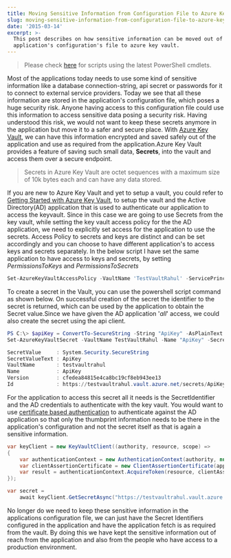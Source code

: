 ```yaml
---
title: Moving Sensitive Information from Configuration File to Azure Key Vault
slug: moving-sensitive-information-from-configuration-file-to-azure-key-vault
date: '2015-03-14'
excerpt: >-
  This post describes on how sensitive information can be moved out of
  application's configuration's file to azure key vault.
---
```

> Please check [here](/blog/how-the-deprecation-of-switch-azuremode-affects-azure-key-vault/) for scripts using the latest PowerShell cmdlets.

Most of the applications today needs to use some kind of sensitive information like a database connection-string, api secret or passwords for it to connect to external service providers. Today we see that all these information are stored in the application's configuration file, which poses a huge security risk. Anyone having access to this configuration file could use this information to access sensitive data posing a security risk. Having understood this risk, we would not want to keep these secrets anymore in the application but move it to a safer and secure place. With [Azure Key Vault](/blog/getting-started-with-azure-key-vault/), we can have this information encrypted and saved safely out of the application and use as required from the application.Azure Key Vault provides a feature of saving such small data, **Secrets**, into the vault and access them over a secure endpoint.

> Secrets in Azure Key Vault are octet sequences with a maximum size of 10k bytes each and can have any data stored.

If you are new to Azure Key Vault and yet to setup a vault, you could refer to [Getting Started with Azure Key Vault](/blog/getting-started-with-azure-key-vault/), to setup the vault and the Active Directory(AD) application that is used to authenticate our application to access the keyvault. Since in this case we are going to use Secrets from the key vault, while setting the key vault access policy for the the AD application, we need to explicitly set access for the application to use the secrets. Access Policy to secrets and keys are distinct and can be set accordingly and you can choose to have different application's to access keys and secrets separately. In the below script I have set the same application to have access to keys and secrets, by setting _PermissionsToKeys_ and _PermissionsToSecrets_

```powershell
Set-AzureKeyVaultAccessPolicy -VaultName 'TestVaultRahul' -ServicePrincipalName 'd4f09821-ab30-44f3-8d57-69925489b932' -PermissionsToKeys all -PermissionsToSecrets all

```

To create a secret in the Vault, you can use the powershell script command as shown below. On successful creation of the secret the identifier to the secret is returned, which can be used by the application to obtain the Secret value.Since we have given the AD application '_all_' access, we could also create the secret using the api client.

```powershell
PS C:\> $apiKey = ConvertTo-SecureString -String "ApiKey" -AsPlainText -Force
Set-AzureKeyVaultSecret -VaultName TestVaultRahul -Name "ApiKey" -SecretValue $apiKey

SecretValue     : System.Security.SecureString
SecretValueText : ApiKey
VaultName       : testvaultrahul
Name            : ApiKey
Version         : cfedea84815e4ca8bc19cf8eb943ee13
Id              : https://testvaultrahul.vault.azure.net/secrets/ApiKey/cfedea84815e4ca8bc19cf8eb943ee13

```

For the application to access this secret all it needs is the SecretIdentifier and the AD credentials to authenticate with the key vault. You would want to use [certificate based authentication](/blog/authenticating-a-client-application-with-azure-key-vault/) to authenticate against the AD application so that only the thumbprint information needs to be there in the application's configuration and not the secret itself as that is again a sensitive information.

```csharp
var keyClient = new KeyVaultClient((authority, resource, scope) =>
{
    var authenticationContext = new AuthenticationContext(authority, null);
    var clientAssertionCertificate = new ClientAssertionCertificate(applicationId, certificate);
    var result = authenticationContext.AcquireToken(resource, clientAssertionCertificate);
});

var secret =
    await keyClient.GetSecretAsync("https://testvaultrahul.vault.azure.net/secrets/ApiKey/cfedea84815e4ca8bc19cf8eb943ee13");

```

No longer do we need to keep these sensitive information in the applications configuration file, we can just have the Secret Identifiers configured in the application and have the application fetch is as required from the vault. By doing this we have kept the sensitive information out of reach from the application and also from the people who have access to a production environment.
